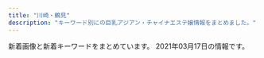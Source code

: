 ```yaml
---
title: "川崎・鶴見"
description: "キーワード別にの巨乳アジアン・チャイナエステ嬢情報をまとめました。"
---
```


新着画像と新着キーワードをまとめています。
2021年03月17日の情報です。

<DmmAffiliateIns />
<KeywordTable
  shops={
    [
    {
        "img_links": [
            "http://seifuku.esnavi.work/massage1.png",
            "http://seifuku.esnavi.work/s_staff.png",
            "http://seifuku.esnavi.work/nei5.jpg",
            "http://seifuku.esnavi.work/biaoti.jpg",
            "http://seifuku.esnavi.work/nei3.jpg",
            "http://seifuku.esnavi.work/2/uploadimg/1594168912.jpg",
            "http://seifuku.esnavi.work/2/uploadimg/1602612378.jpeg",
            "http://seifuku.esnavi.work/staff1.jpg",
            "http://seifuku.esnavi.work/2/uploadimg/1594168953.jpg",
            "http://seifuku.esnavi.work/2/uploadimg/1594168894.jpg",
            "http://seifuku.esnavi.work/s_massage.png",
            "http://seifuku.esnavi.work/nei_bj3.jpg",
            "http://seifuku.esnavi.work/2/uploadimg/1614883193.jpeg",
            "http://seifuku.esnavi.work/top.png",
            "http://seifuku.esnavi.work/int2.png",
            "http://seifuku.esnavi.work/1.png",
            "http://seifuku.esnavi.work/2/uploadimg/1594168989.jpg",
            "http://seifuku.esnavi.work/news.png",
            "http://seifuku.esnavi.work/6.jpg",
            "http://seifuku.esnavi.work/2.png",
            "http://seifuku.esnavi.work/2/uploadimg/1594168852.jpg"
        ],
        "station": "JR\u5ddd\u5d0e\u99c5\u897f\u53e3",
        "name": "\u5236\u670d\u7f8e\u5c11\u5973",
        "keywords": {
            "89": 1,
            "\u30bb\u30af\u30b7\u30fc": 2,
            "86": 2,
            "D": 1,
            "83": 2,
            "88": 1,
            "C": 2,
            "87": 1
        },
        "url": "http://seifuku.esnavi.work/"
    },
    {
        "keywords": {
            "89": 6,
            "87": 12,
            "85": 12,
            "\u30bb\u30af\u30b7\u30fc": 2,
            "D": 30,
            "88": 12,
            "C": 24,
            "86": 12
        },
        "name": "\u6708\u4e0b\u7f8e\u4eba",
        "url": "https://moon-beauty.jp/",
        "station": "JR\u9db4\u898b\u99c5\u6771\u53e3",
        "img_links": [
            "https://moon-beauty.jp/images/costume/sailorgirl02.png",
            "https://moon-beauty.jp/wp/wp-content/uploads/2017/11/6a08b9c7e55a068553569af35285dd93.jpg",
            "https://moon-beauty.jp/wp/wp-content/uploads/2017/12/dde33c6f84f42b29abc164fed911749d.jpg",
            "https://moon-beauty.jp/wp/wp-content/uploads/2019/07/1907campaign02.png",
            "https://moon-beauty.jp/wp/wp-content/uploads/2019/07/1907campaign01-700x327.png",
            "https://moon-beauty.jp/wp/wp-content/uploads/2017/11/mb_front.png",
            "https://moon-beauty.jp/images/staff/izumi23_01.png",
            "https://moon-beauty.jp/wp/wp-content/uploads/2017/11/27e7586ba3689c74b6428ec7dbfe02a6-700x1244.jpg",
            "https://moon-beauty.jp/images/staff/rika22_01.png",
            "https://moon-beauty.jp/wp/wp-content/uploads/2017/12/3985d5f04f99b7c5a1b4662bcc831575.jpg",
            "https://moon-beauty.jp/wp/wp-content/uploads/2017/12/7e6728877b7be3eba7dacfced12e3481.jpg",
            "https://moon-beauty.jp/images/staff/momoka22_01.png",
            "https://moon-beauty.jp/images/costume/cheergirl01.png",
            "https://moon-beauty.jp/images/staff/hikari23_01.png",
            "https://moon-beauty.jp/wp/wp-content/uploads/2019/09/cosplay01.png",
            "https://moon-beauty.jp/wp/wp-content/uploads/2017/12/3addf91ad6b786b4c3fd2e4322dc1181.jpg",
            "https://moon-beauty.jp/wp/wp-content/uploads/2017/11/1.png",
            "https://moon-beauty.jp/wp/wp-content/uploads/2017/11/mb_interior01.png",
            "https://moon-beauty.jp/wp/wp-content/uploads/2020/09/mirai_info.png",
            "https://moon-beauty.jp/wp/wp-content/uploads/2020/09/costume.png",
            "https://moon-beauty.jp/images/staff/ran23_01.png",
            "https://moon-beauty.jp/wp/wp-content/uploads/2017/11/6a08b9c7e55a068553569af35285dd93-700x1244.jpg",
            "https://moon-beauty.jp/wp/wp-content/uploads/2019/09/1910campaign02-700x327.png",
            "https://moon-beauty.jp/images/staff/staff.png",
            "https://moon-beauty.jp/images/costume/cheergirl02.png",
            "https://moon-beauty.jp/wp/wp-content/uploads/2019/11/1911campaign01.png",
            "https://moon-beauty.jp/wp/wp-content/uploads/2019/07/1907campaign02-700x327.png",
            "https://moon-beauty.jp/images/staff/nana25_02.png",
            "https://moon-beauty.jp/wp/wp-content/uploads/2017/12/dde33c6f84f42b29abc164fed911749d-700x1246.jpg",
            "https://moon-beauty.jp/wp/wp-content/uploads/2019/12/xmas2019.jpg",
            "https://moon-beauty.jp/wp/wp-content/uploads/2018/09/mb_road02.png",
            "https://moon-beauty.jp/wp/wp-content/uploads/2020/02/2002sp_campaign-700x327.png",
            "https://moon-beauty.jp/wp/wp-content/uploads/2019/09/1910campaign01-700x327.png",
            "https://moon-beauty.jp/wp/wp-content/uploads/2017/11/5.png",
            "https://moon-beauty.jp/wp/wp-content/uploads/2017/11/mb_front2.png",
            "https://moon-beauty.jp/wp/wp-content/uploads/2017/12/1d7d7d3df21218cb91cce28ca987dca8-700x1246.jpg",
            "https://moon-beauty.jp/wp/wp-content/uploads/2019/12/xmas2019_2-700x327.jpg",
            "https://moon-beauty.jp/wp/wp-content/uploads/2019/11/1911campaign01-700x327.png",
            "https://moon-beauty.jp/wp/wp-content/uploads/2017/11/4.png",
            "https://moon-beauty.jp/wp/wp-content/uploads/2020/09/nana_info.png",
            "https://moon-beauty.jp/wp/wp-content/uploads/2017/11/top01-1.png",
            "https://moon-beauty.jp/wp/wp-content/uploads/2017/11/top02.png",
            "https://moon-beauty.jp/wp/wp-content/uploads/2017/11/27e7586ba3689c74b6428ec7dbfe02a6.jpg",
            "https://moon-beauty.jp/images/staff/nana25_01.png",
            "https://moon-beauty.jp/wp/wp-content/uploads/2017/11/play.png",
            "https://moon-beauty.jp/images/costume/cabinattendant01.png",
            "https://moon-beauty.jp/images/costume/nursegirl01.png",
            "https://moon-beauty.jp/wp/wp-content/uploads/2019/12/xmas2019_2.jpg",
            "https://moon-beauty.jp/images/costume/nursegirl002.png",
            "https://moon-beauty.jp/wp/wp-content/uploads/2020/09/rika_info.png",
            "https://moon-beauty.jp/images/staff/hikari23_02.png",
            "https://moon-beauty.jp/images/costume/sailorgirl01.png",
            "https://moon-beauty.jp/wp/wp-content/uploads/2018/09/mb_front4.png",
            "https://moon-beauty.jp/wp/wp-content/uploads/2017/11/3.png",
            "https://moon-beauty.jp/wp/wp-content/uploads/2020/01/2002campaign-700x327.png",
            "https://moon-beauty.jp/wp/wp-content/uploads/2017/12/1d7d7d3df21218cb91cce28ca987dca8.jpg",
            "https://moon-beauty.jp/wp/wp-content/uploads/2017/11/6.png",
            "https://moon-beauty.jp/images/campaign2017.jpg",
            "https://moon-beauty.jp/wp/wp-content/uploads/2017/12/11e78c1189d1307c1c0528ca01cf193e.jpg",
            "https://moon-beauty.jp/images/staff/rika22_02.png",
            "https://moon-beauty.jp/wp/wp-content/uploads/2017/11/9ac2dcf4d411d36df940a44359d1e597.jpg",
            "https://moon-beauty.jp/wp/wp-content/uploads/2020/06/202006campaign-700x327.png",
            "https://moon-beauty.jp/wp/wp-content/uploads/2017/12/3addf91ad6b786b4c3fd2e4322dc1181-700x1246.jpg",
            "https://moon-beauty.jp/wp/wp-content/uploads/2017/11/top01-1-700x459.png",
            "https://moon-beauty.jp/images/staff/eri21_01.png",
            "https://moon-beauty.jp/images/costume/cabinattendant02.png",
            "https://moon-beauty.jp/images/staff/emi24_1.png",
            "https://moon-beauty.jp/wp/wp-content/uploads/2021/03/202103_100_campaign2.png",
            "https://moon-beauty.jp/wp/wp-content/uploads/2017/11/campaign1711-700x327.jpg",
            "https://moon-beauty.jp/wp/wp-content/uploads/2017/11/top03.png",
            "https://moon-beauty.jp/wp/wp-content/uploads/2019/09/cosplay02.png",
            "https://moon-beauty.jp/wp/wp-content/uploads/2017/11/mb_shower.png",
            "https://moon-beauty.jp/wp/wp-content/uploads/2019/07/1907campaign01.png",
            "https://moon-beauty.jp/images/staff/mirai23.png",
            "https://moon-beauty.jp/wp/wp-content/uploads/2021/03/202103_80_campaign.png",
            "https://moon-beauty.jp/wp/wp-content/uploads/2017/11/484697b90c0612750e1d8c7c971a16f8.jpg"
        ]
    },
    {
        "img_links": [
            "https://kanmiryou.xyz.mn/images/new.jpg",
            "https://kanmiryou.xyz.mn/images/s_staff.jpg",
            "https://kanmiryou.xyz.mn/photos/sites/40/2021/03/2021030614173724.jpg",
            "https://kanmiryou.xyz.mn/images/s1.jpg",
            "https://kanmiryou.xyz.mn/photos/sites/40/2021/03/2021030614173780.jpg",
            "https://kanmiryou.xyz.mn/images/news_bj2.jpg",
            "https://kanmiryou.xyz.mn/images/room2.jpg",
            "https://kanmiryou.xyz.mn/images/room4.jpg",
            "https://kanmiryou.xyz.mn/images/s2.jpg",
            "https://kanmiryou.xyz.mn/images/tel.jpg",
            "https://kanmiryou.xyz.mn/images/room1.jpg",
            "https://kanmiryou.xyz.mn/photos/sites/40/2021/03/2021030618231353.jpg",
            "https://kanmiryou.xyz.mn/images/s_news.jpg",
            "https://kanmiryou.xyz.mn/images/top.jpg",
            "https://kanmiryou.xyz.mn/images/room3.jpg",
            "https://kanmiryou.xyz.mn/images/mobile.jpg",
            "https://kanmiryou.xyz.mn/images/s_link.jpg",
            "https://kanmiryou.xyz.mn/images/s_face.jpg",
            "https://kanmiryou.xyz.mn/photos/sites/40/2021/03/2021030614173823.jpg"
        ],
        "name": "\u7518\u5473\u6599",
        "keywords": {
            "D": 64,
            "85": 16,
            "C": 12,
            "86": 48
        },
        "station": "JR\u9db4\u898b\u99c5\u6771\u53e3",
        "url": "https://kanmiryou.xyz.mn/"
    },
    {
        "keywords": {
            "88": 18,
            "87": 9,
            "90": 9,
            "86": 9,
            "85": 27
        },
        "name": "sweet",
        "station": "JR\u9db4\u898b\u99c5\u897f\u53e3",
        "img_links": [
            "https://inage-mensesthe.com/icon/twitter.png",
            "https://tsurumi-mensesthe.com/staff/yura-s1.jpg",
            "https://tsurumi-mensesthe.com/images/clear.png",
            "https://tsurumi-mensesthe.com/room/room-l2.jpg",
            "https://tsurumi-mensesthe.com/images/main1.jpg",
            "https://tsurumi-mensesthe.com/staff/satomi-top.jpg",
            "https://tsurumi-mensesthe.com/staff/riri-s1.jpg",
            "https://tsurumi-mensesthe.com/staff/satomi-l2.jpg",
            "https://inage-mensesthe.com/icon/facebook.png",
            "https://tsurumi-mensesthe.com/staff/momoka-s2.jpg",
            "https://tsurumi-mensesthe.com/icon/facebook.png",
            "https://tsurumi-mensesthe.com/staff/riri-top.jpg",
            "https://tsurumi-mensesthe.com/staff/sachi-l1.jpg",
            "https://tsurumi-mensesthe.com/staff/yura-l3.jpg",
            "https://tsurumi-mensesthe.com/images/header3.png",
            "https://tsurumi-mensesthe.com/footer/footer-staff.png",
            "https://inage-mensesthe.com/icon/line.png",
            "https://tsurumi-mensesthe.com/massage/2021/01/05/stand-by.jpg",
            "https://tsurumi-mensesthe.com/staff/satomi-s1.jpg",
            "https://tsurumi-mensesthe.com/staff/sora-l1.jpg",
            "https://tsurumi-mensesthe.com/room/room-l1.jpg",
            "https://tsurumi-mensesthe.com/massage/2021/03/01/miki-s1.jpg",
            "https://tsurumi-mensesthe.com/icon/line.png",
            "https://tsurumi-mensesthe.com/staff/new-top.jpg",
            "https://tsurumi-mensesthe.com/footer/footer-line.png",
            "https://tsurumi-mensesthe.com/staff/sachi-s4.jpg",
            "https://tsurumi-mensesthe.com/room/room-l3.jpg",
            "https://tsurumi-mensesthe.com/icon/yelp.png",
            "https://tsurumi-mensesthe.com/images/main-sp.jpg",
            "https://tsurumi-mensesthe.com/staff/yura-top.jpg",
            "https://tsurumi-mensesthe.com/staff/sachi-l4.jpg",
            "https://tsurumi-mensesthe.com/images/esthe1.jpg",
            "https://tsurumi-mensesthe.com/staff/miki-l2.jpg",
            "https://tsurumi-mensesthe.com/staff/miki-s2.jpg",
            "https://tsurumi-mensesthe.com/staff/satomi-s3.jpg",
            "https://tsurumi-mensesthe.com/staff/sora-top.jpg",
            "https://tsurumi-mensesthe.com/staff/miki-l1.jpg",
            "https://tsurumi-mensesthe.com/icon/twitter.png",
            "https://tsurumi-mensesthe.com/staff/momoka-l2.jpg",
            "https://tsurumi-mensesthe.com/staff/yura-s3.jpg",
            "https://tsurumi-mensesthe.com/staff/new-s1.jpg",
            "https://tsurumi-mensesthe.com/room/room-l4.jpg",
            "https://tsurumi-mensesthe.com/staff/sachi-s2.jpg",
            "https://tsurumi-mensesthe.com/staff/sachi-l3.jpg",
            "https://tsurumi-mensesthe.com/staff/riri-s2.jpg",
            "https://tsurumi-mensesthe.com/staff/momoka-l3.jpg",
            "https://tsurumi-mensesthe.com/massage/2021/03/09/new-s1.jpg",
            "https://tsurumi-mensesthe.com/images/qrcode.png",
            "https://tsurumi-mensesthe.com/staff/sachi-l2.jpg",
            "https://tsurumi-mensesthe.com/staff/sachi-top.jpg",
            "https://tsurumi-mensesthe.com/staff/momoka-s1.jpg",
            "https://tsurumi-mensesthe.com/staff/satomi-s2.jpg",
            "https://tsurumi-mensesthe.com/staff/sora-s2.jpg",
            "https://tsurumi-mensesthe.com/staff/yura-s2.jpg",
            "https://tsurumi-mensesthe.com/images/esthe4.jpg",
            "https://tsurumi-mensesthe.com/staff/riri-l1.jpg",
            "https://tsurumi-mensesthe.com/staff/momoka-top.jpg",
            "https://tsurumi-mensesthe.com/staff/sachi-s1.jpg",
            "https://tsurumi-mensesthe.com/staff/satomi-l3.jpg",
            "https://tsurumi-mensesthe.com/images/esthe3.jpg",
            "https://tsurumi-mensesthe.com/staff/satomi-l1.jpg",
            "https://tsurumi-mensesthe.com/footer/footer-tel.png",
            "https://tsurumi-mensesthe.com/staff/miki-s1.jpg",
            "https://tsurumi-mensesthe.com/staff/momoka-l1.jpg",
            "https://tsurumi-mensesthe.com/staff/sora-l2.jpg",
            "https://tsurumi-mensesthe.com/staff/miki-top.jpg",
            "https://tsurumi-mensesthe.com/staff/new-l1.jpg",
            "https://tsurumi-mensesthe.com/massage/2020/11/22/coco-s3.jpg",
            "https://tsurumi-mensesthe.com/staff/sora-s1.jpg",
            "https://tsurumi-mensesthe.com/staff/riri-l2.jpg",
            "https://tsurumi-mensesthe.com/staff/yura-l2.jpg",
            "https://tsurumi-mensesthe.com/staff/momoka-s3.jpg",
            "https://tsurumi-mensesthe.com/staff/yura-l1.jpg",
            "https://inage-mensesthe.com/icon/yelp.png",
            "https://tsurumi-mensesthe.com/staff/sachi-s3.jpg",
            "https://tsurumi-mensesthe.com/images/esthe2.jpg"
        ],
        "url": "https://tsurumi-mensesthe.com/"
    },
    {
        "name": "\u723d\u3084\u304b\u306a\u671d",
        "station": "JR\u5ddd\u5d0e\u99c5\u6771\u53e3",
        "img_links": [
            "http://massage-salon.xyz/wp-content/uploads/2018/04/s3.jpg",
            "http://massage-salon.xyz/wp-content/uploads/2018/04/s1.jpg",
            "http://massage-salon.xyz/wp-content/uploads/2018/12/img_6768.jpg",
            "http://massage-salon.xyz/wp-content/uploads/2019/02/IMG_0144-500x750.jpg",
            "http://massage-salon.xyz/wp-content/uploads/2018/04/s4-500x467.jpg",
            "http://massage-salon.xyz/wp-content/uploads/2018/04/s2-500x467.jpg",
            "http://massage-salon.xyz/wp-content/themes/template-salon2/images/header-tel.png",
            "http://massage-salon.xyz/wp-content/uploads/2018/12/img_6766.jpg",
            "http://massage-salon.xyz/wp-content/uploads/2019/03/IMG_0208-300x200.jpg",
            "http://massage-salon.xyz/wp-content/themes/template-salon2/images/main2.jpg",
            "http://massage-salon.xyz/wp-content/uploads/2019/02/IMG_0142-500x750.jpg",
            "http://massage-salon.xyz/wp-content/uploads/2018/04/s3-500x467.jpg",
            "http://massage-salon.xyz/wp-content/themes/template-salon2/images/main3.jpg",
            "http://massage-salon.xyz/wp-content/uploads/2019/02/IMG_0144.jpg",
            "http://massage-salon.xyz/wp-content/uploads/2018/04/s2.jpg",
            "http://massage-salon.xyz/wp-content/uploads/2018/04/s1-500x466.jpg",
            "http://massage-salon.xyz/wp-content/uploads/2019/02/IMG_0142-686x1024.jpg",
            "http://massage-salon.xyz/wp-content/themes/template-salon2/images/main1.jpg",
            "http://massage-salon.xyz/wp-content/themes/template-salon2/images/noimg.jpg",
            "http://cdn.dino-es.com/images/logo/200x40DinoEs.png",
            "http://massage-salon.xyz/wp-content/uploads/2018/12/img_6768-181x300.jpg",
            "http://massage-salon.xyz/wp-content/uploads/2018/04/s4.jpg",
            "http://massage-salon.xyz/wp-content/uploads/2018/12/img_6766-182x300.jpg",
            "http://massage-salon.xyz/wp-content/uploads/2018/11/IMG_6692-300x200.jpg"
        ],
        "url": "http://massage-salon.xyz/",
        "keywords": {}
    },
    {
        "station": "\u9db4\u898b\u99c5\u6771\u53e3",
        "name": "Lucky\u30fb\u30e9\u30c3\u30ad\u30fc",
        "keywords": {},
        "img_links": [
            "http://t-lucky.work/img/mimi1.jpg",
            "http://t-lucky.work/images/7.jpg",
            "http://t-lucky.work/sp/img/mika1.jpg",
            "http://t-lucky.work/sp/images/sys1.jpg",
            "http://t-lucky.work/sp/images/staff_t.jpg",
            "http://t-lucky.work/staff/rina.jpg",
            "http://t-lucky.work/images/news.jpg",
            "http://t-lucky.work/img/yumi1.jpg",
            "http://t-lucky.work/sp/staff/yuyu.jpg",
            "http://t-lucky.work/staff/rei.jpg",
            "http://t-lucky.work/staff/yuyu.jpg",
            "http://t-lucky.work/sp/images/int2.jpg",
            "http://t-lucky.work/sp/staff/yuki.jpg",
            "http://t-lucky.work/sp/img/rei1.jpg",
            "http://t-lucky.work/images/line.png",
            "http://t-lucky.work/images/sm.jpg",
            "http://t-lucky.work/images/4.jpg",
            "http://t-lucky.work/sp/images/b1.jpg",
            "http://t-lucky.work/sp/staff/emi.jpg",
            "http://t-lucky.work/images/tr.jpg",
            "http://t-lucky.work/sp/images/top.jpg",
            "http://t-lucky.work/sp/img/yumi1.jpg",
            "http://t-lucky.work/sp/img/yuyu1.jpg",
            "http://t-lucky.work/sp/images/sys2.jpg",
            "http://t-lucky.work/images/sys2.jpg",
            "http://t-lucky.work/images/8.jpg",
            "http://t-lucky.work/sp/staff/rei.jpg",
            "http://t-lucky.work/sp/images/menu/top.jpg",
            "http://t-lucky.work/sp/images/b2.jpg",
            "http://t-lucky.work/sp/img/rina1.jpg",
            "http://t-lucky.work/sp/images/int1.jpg",
            "http://t-lucky.work/images/sys1.jpg",
            "http://t-lucky.work/images/9.jpg",
            "http://t-lucky.work/sp/images/newsb.jpg",
            "http://t-lucky.work/sp/images/tel.jpg",
            "http://t-lucky.work/sp/staff/mika.jpg",
            "http://t-lucky.work/sp/img/mimi1.jpg",
            "http://t-lucky.work/sp/images/footer.jpg",
            "http://t-lucky.work/sp/images/head.jpg",
            "http://t-lucky.work/img/rei1.jpg",
            "http://t-lucky.work/sp/menu/top.jpg",
            "http://t-lucky.work/sp/images/rec1.jpg",
            "http://t-lucky.work/img/yuyu1.jpg",
            "http://t-lucky.work/sp/images/news.jpg",
            "http://t-lucky.work/images/head.jpg",
            "http://t-lucky.work/staff/mimi.jpg",
            "http://t-lucky.work/images/b3.jpg",
            "http://t-lucky.work/sp/staff/aya.jpg",
            "http://t-lucky.work/sp/images/b3.jpg",
            "http://t-lucky.work/images/interior_t.jpg",
            "http://t-lucky.work/images/3.jpg",
            "http://t-lucky.work/sp/menu/interior.jpg",
            "http://t-lucky.work/images/2.jpg",
            "http://t-lucky.work/images/ta.jpg",
            "http://t-lucky.work/images/sys4.jpg",
            "http://t-lucky.work/staff/aya.jpg",
            "http://t-lucky.work/images/int1.jpg",
            "http://t-lucky.work/images/5.jpg",
            "http://t-lucky.work/sp/staff/yumi.jpg",
            "http://t-lucky.work/img/yuki1.jpg",
            "http://t-lucky.work/images/int2.jpg",
            "http://t-lucky.work/sp/images/menu/staff.jpg",
            "http://t-lucky.work/sp/img/aya1.jpg",
            "http://t-lucky.work/sp/images/topgirl.jpg",
            "http://t-lucky.work/staff/emi.jpg",
            "http://t-lucky.work/img/emi1.jpg",
            "http://t-lucky.work/sp/staff/mimi.jpg",
            "http://t-lucky.work/images/6.jpg",
            "http://t-lucky.work/images/staff_t.jpg",
            "http://t-lucky.work/sp/img/yuki1.jpg",
            "http://t-lucky.work/img/rina1.jpg",
            "http://t-lucky.work/staff/mika.jpg",
            "http://t-lucky.work/sp/staff/rina.jpg",
            "http://t-lucky.work/images/1.jpg",
            "http://t-lucky.work/img/mika1.jpg",
            "http://t-lucky.work/staff/yuki.jpg",
            "http://t-lucky.work/sp/images/interior_t.jpg",
            "http://t-lucky.work/sp/menu/staff.jpg",
            "http://t-lucky.work/sp/img/emi1.jpg",
            "http://t-lucky.work/sp/images/ac1.jpg",
            "http://t-lucky.work/images/b2.jpg",
            "http://t-lucky.work/staff/yumi.jpg",
            "http://t-lucky.work/images/b1.jpg",
            "http://t-lucky.work/sp/images/pc.jpg",
            "http://t-lucky.work/images/sys3.jpg",
            "http://t-lucky.work/img/aya1.jpg"
        ],
        "url": "http://t-lucky.work/"
    },
    {
        "url": "http://genkimori.ests.jp/",
        "station": "JR\u9db4\u898b\u99c5\u6771\u53e3",
        "keywords": {},
        "img_links": [],
        "name": "\u4eba\u9b5a\u306e\u604b"
    },
    {
        "keywords": {},
        "station": "JR\u9db4\u898b\u99c5\u6771\u53e3",
        "url": "https://hatsukoi.est.cm/",
        "name": "\u521d\u604b",
        "img_links": []
    },
    {
        "keywords": {
            "87": 22,
            "E": 6,
            "D": 52,
            "85": 10,
            "86": 22,
            "82": 4
        },
        "name": "\u307c\u304f\u306e\u30c7\u30ea\u30a8\u30b9\u30c6",
        "img_links": [
            "http://deli-esthe.jpn.mn/photos/sites/66/2020/10/2020100411161121.jpg",
            "http://deli-esthe.jpn.mn/photos/sites/66/2020/10/2020100319264630.jpg",
            "http://deli-esthe.jpn.mn/images/sp_tit_staff01.png",
            "http://deli-esthe.jpn.mn/images/tit_staff02.png",
            "http://deli-esthe.jpn.mn/images/sp_tit_staff02.png",
            "http://deli-esthe.jpn.mn/images/card.jpg",
            "http://deli-esthe.jpn.mn/photos/sites/66/2019/12/2019120317385167.jpg",
            "http://deli-esthe.jpn.mn/images/sp_tit_new.png",
            "http://deli-esthe.jpn.mn/photos/sites/66/2020/10/2020100319265441.jpg",
            "http://deli-esthe.jpn.mn/images/maining.jpg",
            "http://deli-esthe.jpn.mn/photos/sites/66/2020/10/2020100411161767.jpg",
            "http://deli-esthe.jpn.mn/images/tit_new.png",
            "http://deli-esthe.jpn.mn/photos/sites/66/2020/10/2020100318512022.jpg",
            "http://deli-esthe.jpn.mn/photos/sites/66/2020/10/2020100319272810.jpg",
            "http://deli-esthe.jpn.mn/images/tit_staff01.png",
            "http://deli-esthe.jpn.mn/photos/sites/66/2020/10/2020100319300327.jpg",
            "http://deli-esthe.jpn.mn/images/sp_top.jpg",
            "http://deli-esthe.jpn.mn/photos/sites/66/2019/12/2019120317372670.jpg",
            "http://deli-esthe.jpn.mn/images/sp_tit_therapist.png",
            "http://deli-esthe.jpn.mn/photos/sites/66/2020/10/202010031927555.jpg",
            "http://deli-esthe.jpn.mn/images/room1.jpg",
            "http://deli-esthe.jpn.mn/images/room3.jpg",
            "http://deli-esthe.jpn.mn/photos/sites/66/2020/10/2020100318511352.jpg",
            "http://deli-esthe.jpn.mn/images/img_tel.png",
            "http://deli-esthe.jpn.mn/photos/sites/66/2020/06/2020062113130967.jpg",
            "http://deli-esthe.jpn.mn/images/room2.jpg",
            "http://deli-esthe.jpn.mn/images/top.jpg",
            "http://deli-esthe.jpn.mn/images/room4.jpg",
            "http://deli-esthe.jpn.mn/photos/sites/66/2020/10/2020101912375463.jpg",
            "http://deli-esthe.jpn.mn/images/tit_therapist.png",
            "http://deli-esthe.jpn.mn/photos/sites/66/2019/12/2019120511182484.jpg",
            "http://deli-esthe.jpn.mn/photos/sites/66/2020/06/2020062611321468.jpg"
        ],
        "station": "JR\u5ddd\u5d0e\u99c5\u6771\u53e3",
        "url": "http://deli-esthe.jpn.mn/"
    },
    {
        "station": "JR\u9db4\u898b\u99c5",
        "name": "\u30af\u30e9\u30a6\u30f3\u30fbCrown",
        "url": "http://www.crownman.tank.jp/",
        "keywords": {},
        "img_links": [
            "http://www.crownman.tank.jp/public/20201211-095449-581.jpeg",
            "http://www.crownman.tank.jp/public/20201016-024617-911.jpeg",
            "http://www.crownman.tank.jp/public/20181102-021325-742.jpeg",
            "http://www.crownman.tank.jp/images/lyb.png",
            "http://www.crownman.tank.jp/public/20190321-014538-796.jpeg",
            "http://www.crownman.tank.jp/images/zj.png",
            "http://www.crownman.tank.jp/public/20201114-223303-188.jpeg",
            "http://www.crownman.tank.jp/public/20210208-142304-974.jpeg",
            "http://www.crownman.tank.jp/public/20181102-021343-999.jpeg",
            "http://www.crownman.tank.jp/public/20181101-091932-723.jpeg",
            "http://www.crownman.tank.jp/images/h01.jpg",
            "http://www.crownman.tank.jp/public/20190512-114325-285.jpeg",
            "http://www.crownman.tank.jp/public/20210317-221759-244.jpeg",
            "http://www.crownman.tank.jp/public/20210226-091700-151.jpeg",
            "http://www.crownman.tank.jp/public/20210214-132800-589.jpeg",
            "http://www.crownman.tank.jp/public/20201010-151120-691.jpeg",
            "http://www.crownman.tank.jp/images/h3.jpg",
            "http://www.crownman.tank.jp/public/20190516-130732-500.jpeg",
            "http://www.crownman.tank.jp/public/20181126-115300-843.jpeg",
            "http://www.crownman.tank.jp/images/fj.png",
            "http://www.crownman.tank.jp/images/br1.png",
            "http://www.crownman.tank.jp/public/20201211-095701-493.jpeg",
            "http://www.crownman.tank.jp/public/20190410-032921-983.jpeg",
            "http://www.crownman.tank.jp/public/20190614-225752-699.jpeg",
            "http://www.crownman.tank.jp/public/20210129-124855-823.jpeg",
            "http://www.crownman.tank.jp/public/20210205-163450-850.jpeg",
            "http://www.crownman.tank.jp/public/20191102-172721-416.jpeg",
            "http://www.crownman.tank.jp/images/h4.jpg",
            "http://www.crownman.tank.jp/public/20181103-143855-981.jpeg",
            "http://www.crownman.tank.jp/images/xw.png",
            "http://www.crownman.tank.jp/public/20210309-102855-324.jpeg",
            "http://www.crownman.tank.jp/public/20210225-132107-806.jpeg",
            "http://www.crownman.tank.jp/images/h02.jpg",
            "http://www.crownman.tank.jp/public/20200829-204316-579.jpeg",
            "http://www.crownman.tank.jp/public/20210128-093735-441.jpeg",
            "http://www.crownman.tank.jp/public/20210315-113348-885.jpeg",
            "http://www.crownman.tank.jp/images/h5.jpg",
            "http://www.crownman.tank.jp/public/20201225-105416-366.jpeg",
            "http://www.crownman.tank.jp/public/20181102-021404-733.jpeg",
            "http://www.crownman.tank.jp/images/br.png",
            "http://www.crownman.tank.jp/images/contact.png",
            "http://www.crownman.tank.jp/public/20190404-200155-177.jpeg",
            "http://www.crownman.tank.jp/public/20200829-001214-615.jpeg",
            "http://www.crownman.tank.jp/public/20181102-021419-221.jpeg",
            "http://www.crownman.tank.jp/public/20210217-094543-773.jpeg",
            "http://www.crownman.tank.jp/images/jt.png",
            "http://www.crownman.tank.jp/ueditor/php/upload/image/20181102/1541123069868367.jpg",
            "http://www.crownman.tank.jp/images/guest.png",
            "http://www.crownman.tank.jp/images/scrollToTop.png",
            "http://www.crownman.tank.jp/public/20210205-013920-405.jpeg",
            "http://www.crownman.tank.jp/public/20210219-091840-338.jpeg",
            "http://www.crownman.tank.jp/ueditor/php/upload/image/20200828/1598625782230952.jpeg",
            "http://www.crownman.tank.jp/public/20190809-023452-629.jpeg",
            "http://www.crownman.tank.jp/images/lj.png",
            "http://www.crownman.tank.jp/public/20191224-193306-968.jpeg",
            "http://www.crownman.tank.jp/public/20201024-121027-887.jpeg",
            "http://www.crownman.tank.jp/public/20190103-235102-103.jpeg"
        ]
    },
    {
        "station": "JR\u5ddd\u5d0e\u99c5\u6771\u53e3",
        "keywords": {},
        "url": "http://www.iyasi-massage.com/",
        "img_links": [
            "http://www.iyasi-massage.com/images/staff/sta_0z2.jpg",
            "http://www.iyasi-massage.com/images/top/top_06.jpg",
            "http://www.iyasi-massage.com/images/staff/sta_0z12.jpg",
            "http://www.iyasi-massage.com/images/staff_one/staff_one_01.jpg",
            "http://www.iyasi-massage.com/images/gallery/gallery_404.jpg",
            "http://www.iyasi-massage.com/images/staff/sta_01.jpg",
            "http://www.iyasi-massage.com/images/top/top_02.jpg",
            "http://www.iyasi-massage.com/images/system/syatem_303.jpg",
            "http://www.iyasi-massage.com/images/staff_image/staff_d05.jpg",
            "http://www.iyasi-massage.com/images/top/top_01.jpg",
            "http://www.iyasi-massage.com/images/staff_image/staff_d02.jpg",
            "http://www.iyasi-massage.com/images/staff/sta_0z9.jpg",
            "http://www.iyasi-massage.com/images/staff_image/staff_d04.jpg",
            "http://www.iyasi-massage.com/images/staff/staff_top.jpg",
            "http://www.iyasi-massage.com/images/staff_one/staff_one_07.png",
            "http://www.iyasi-massage.com/images/staff_image/staff_d01.jpg",
            "http://www.iyasi-massage.com/images/staff/sta_023.jpg",
            "http://www.iyasi-massage.com/images/top/top_05.jpg",
            "http://www.iyasi-massage.com/images/top/top_08.png",
            "http://www.iyasi-massage.com/images/staff/sta_010.jpg",
            "http://www.iyasi-massage.com/images/home/index_page_top.jpg",
            "http://www.iyasi-massage.com/images/home/index_tel.jpg",
            "http://www.iyasi-massage.com/images/staff/sta_07.jpg",
            "http://www.iyasi-massage.com/images/top/top_03.jpg",
            "http://www.iyasi-massage.com/images/staff/sta_04.jpg",
            "http://www.iyasi-massage.com/images/staff/sta_03.jpg",
            "http://www.iyasi-massage.com/images/gallery/gallery_401.jpg",
            "http://www.iyasi-massage.com/images/gallery/gallery_top.jpg",
            "http://www.iyasi-massage.com/images/staff_image/staff_d06.jpg",
            "http://www.iyasi-massage.com/images/staff/sta_08.jpg",
            "http://www.iyasi-massage.com/images/gallery/gallery_101.jpg",
            "http://www.iyasi-massage.com/images/staff_image/staff_d03.jpg",
            "http://www.iyasi-massage.com/images/staff/sta_0z10.jpg",
            "http://www.iyasi-massage.com/images/gallery/gallery_01.jpg",
            "http://www.iyasi-massage.com/images/staff/sta_0z8.jpg",
            "http://www.iyasi-massage.com/images/top/top_04.jpg",
            "http://www.iyasi-massage.com/images/system/syatem_301.jpg",
            "http://www.iyasi-massage.com/images/staff/sta_0z6.jpg",
            "http://www.iyasi-massage.com/images/gallery/gallery_104.jpg",
            "http://www.iyasi-massage.com/images/staff_one/staff_one_02.jpg",
            "http://www.iyasi-massage.com/images/staff_one/staff_one_05.jpg",
            "http://www.iyasi-massage.com/images/staff/sta_021.jpg",
            "http://www.iyasi-massage.com/images/staff_one/staff_one_03.jpg",
            "http://www.iyasi-massage.com/images/gallery/gallery_403.jpg",
            "http://www.iyasi-massage.com/images/home/index_qup.jpg",
            "http://www.iyasi-massage.com/images/home/index_03.jpg",
            "http://www.iyasi-massage.com/images/home/top_qp.jpg",
            "http://www.iyasi-massage.com/images/gallery/gallery_102.jpg",
            "http://www.iyasi-massage.com/images/gallery/gallery_103.jpg",
            "http://www.iyasi-massage.com/images/staff/sta_06.jpg",
            "http://www.iyasi-massage.com/images/system/syatem_302.jpg",
            "http://www.iyasi-massage.com/images/home/index_04.jpg",
            "http://www.iyasi-massage.com/images/home/QR.png",
            "http://www.iyasi-massage.com/images/staff_one/staff_one_top.jpg",
            "http://www.iyasi-massage.com/images/staff_one/staff_one_04.jpg",
            "http://www.iyasi-massage.com/images/staff_one/staff_one_08.png",
            "http://www.iyasi-massage.com/images/gallery/gallery_402.jpg"
        ],
        "name": "\u6843\u6e90\u90f7"
    },
    {
        "keywords": {},
        "name": "\u4e00\u76ee\u60da\u308c",
        "img_links": [
            "https://hitomebore.tokyo/img/images/nav_04.png",
            "https://hitomebore.tokyo/img/images/nav_01.png",
            "https://hitomebore.tokyo/img/images/nav_05.png",
            "https://hitomebore.tokyo/img/images/nav_03.png",
            "https://hitomebore.tokyo/img/r3.jpg",
            "https://hitomebore.tokyo/img/r1.jpg",
            "https://hitomebore.tokyo/img/r4.jpg",
            "https://hitomebore.tokyo/img/r2.jpg",
            "https://hitomebore.tokyo/img/images/nav_06.png",
            "https://hitomebore.tokyo/img/images/nav_02.png"
        ],
        "station": "JR\u9db4\u898b\u99c5\u6771\u53e3",
        "url": "https://hitomebore.tokyo/"
    },
    {
        "keywords": {
            "C": 13
        },
        "img_links": [
            "http://es-china.info/staff/sayuri1.jpg",
            "http://es-china.info/staff/sayuri3.jpg",
            "http://es-china.info/images/mobile.jpg",
            "http://es-china.info/images/line.png",
            "http://es-china.info/staff/mimi1.jpg",
            "http://es-china.info/staff/risa2.jpg",
            "http://es-china.info/images/room3.jpg",
            "http://es-china.info/staff/mimi2.jpg",
            "http://es-china.info/images/s_pickup.png",
            "http://es-china.info/staff/ran1.jpg",
            "http://es-china.info/staff/emi1.jpg",
            "http://es-china.info/staff/risa1.jpg",
            "http://es-china.info/staff/sayuri2.jpg",
            "http://es-china.info/images/s_staff.png",
            "http://es-china.info/images/r3.jpg",
            "http://es-china.info/staff/emi2.jpg",
            "http://es-china.info/staff/ran2.jpg",
            "http://es-china.info/images/s_news.png",
            "http://es-china.info/images/s_ranking.png",
            "http://es-china.info/images/no1.png",
            "http://es-china.info/images/room4.jpg",
            "http://es-china.info/images/s_zysx.png",
            "http://es-china.info/staff/sasa1.jpg",
            "http://es-china.info/images/room1.jpg",
            "http://es-china.info/images/room2.jpg",
            "http://es-china.info/images/s_newface.png",
            "http://es-china.info/staff/sasa2.jpg"
        ],
        "url": "http://es-china.info/",
        "name": "\u7652\u5065\u697d",
        "station": "JR\u5ddd\u5d0e\u99c5\u6771\u53e3"
    },
    {
        "name": "\u5bf5\u6df1\u82b1\u98a8",
        "url": "http://kafu.ests.co/",
        "img_links": [
            "http://kafu.ests.co/photos/sites/7/2017/10/2017101205420065.jpg",
            "http://kafu.ests.co/images/s_staff.jpg",
            "http://kafu.ests.co/images/room4.jpg",
            "http://kafu.ests.co/photos/sites/7/2017/10/2017100904034443.png",
            "http://kafu.ests.co/images/face_bj3.jpg",
            "http://kafu.ests.co/images/line.jpg",
            "http://kafu.ests.co/photos/sites/7/2017/10/2017100904034561.png",
            "http://kafu.ests.co/images/top.png",
            "http://kafu.ests.co/images/s_staff1.jpg",
            "http://kafu.ests.co/images/mobile.jpg",
            "http://kafu.ests.co/images/room1.jpg",
            "http://kafu.ests.co/images/s_link.jpg",
            "http://kafu.ests.co/images/n3.jpg",
            "http://kafu.ests.co/photos/sites/7/2017/10/2017101205420191.jpg",
            "http://kafu.ests.co/photos/sites/7/2017/02/2.jpg",
            "http://kafu.ests.co/images/s_news.jpg",
            "http://kafu.ests.co/images/s_face.jpg",
            "http://kafu.ests.co/images/s_pick.jpg",
            "http://kafu.ests.co/images/s_mobile.jpg",
            "http://kafu.ests.co/images/nbj3.jpg",
            "http://kafu.ests.co/photos/sites/7/2017/02/1.jpg",
            "http://kafu.ests.co/images/room2.jpg",
            "http://kafu.ests.co/images/room3.jpg",
            "http://kafu.ests.co/images/n1.jpg",
            "http://kafu.ests.co/images/face_bj.jpg",
            "http://kafu.ests.co/images/nbj1.jpg"
        ],
        "keywords": {
            "C": 21,
            "82": 3,
            "83": 3
        },
        "station": "JR\u77e2\u5411\u99c5\u897f\u53e3"
    },
    {
        "station": "JR\u9db4\u898b\u99c5\u6771\u53e3",
        "name": "Yulala",
        "url": "http://esthe-heal.com/",
        "keywords": {
            "C": 23
        },
        "img_links": [
            "http://esthe-heal.com/staff/haruna/01mb.jpg",
            "http://esthe-heal.com/img/ttl_staff.png",
            "http://esthe-heal.com/staff/yuyu/01.jpg",
            "http://esthe-heal.com/staff/kana/01mb.jpg",
            "http://esthe-heal.com/staff/sakura/01.jpg",
            "http://esthe-heal.com/staff/momo/01.jpg",
            "http://esthe-heal.com/staff/yuyu/01mb.jpg",
            "http://esthe-heal.com/staff/miho/01mb.jpg",
            "http://esthe-heal.com/staff/sizuka/01.jpg",
            "http://esthe-heal.com/img/link/koko_234x60.png",
            "http://esthe-heal.com/img/att.jpg",
            "http://esthe-heal.com/staff/yuki/01.jpg",
            "http://esthe-heal.com/staff/rubi/01.jpg",
            "http://esthe-heal.com/img/ttl_wnew.png",
            "http://esthe-heal.com/staff/sakura/01mb.jpg",
            "http://esthe-heal.com/staff/mimi/01.jpg",
            "http://esthe-heal.com/img/ttl_mobile.png",
            "http://esthe-heal.com/img/ttl_pickup.png",
            "http://esthe-heal.com/staff/rubi/01mb.jpg",
            "http://esthe-heal.com/staff/kaori/01.jpg",
            "http://esthe-heal.com/staff/sayuri/01mb.jpg",
            "http://esthe-heal.com/staff/sayuri/01.jpg",
            "http://esthe-heal.com/staff/momo/01mb.jpg",
            "http://esthe-heal.com/staff/miho/01.jpg",
            "http://esthe-heal.com/staff/rui/01mb.jpg",
            "http://esthe-heal.com/staff/haruna/01.jpg",
            "http://esthe-heal.com/staff/sizuka/01mb.jpg",
            "http://esthe-heal.com/staff/kana/01.jpg",
            "http://esthe-heal.com/img/ttl_recbnr.png",
            "http://esthe-heal.com/staff/kaori/01mb.jpg",
            "http://esthe-heal.com/i/files/homeimg.jpg",
            "http://esthe-heal.com/staff/aya/01mb.jpg",
            "http://esthe-heal.com/staff/yuki/01mb.jpg",
            "http://esthe-heal.com/staff/aya/01.jpg",
            "http://esthe-heal.com/pic/head.jpg",
            "http://esthe-heal.com/staff/mimi/01mb.jpg",
            "http://esthe-heal.com/staff/rui/01.jpg"
        ]
    },
    {
        "img_links": [
            "http://baburin.iest.info/photos/sites/2/2018/09/2018091006542340.jpg",
            "http://baburin.iest.info/images/mibile.jpg",
            "http://baburin.iest.info/images/acc.jpg",
            "http://baburin.iest.info/photos/sites/2/2019/12/2019121012271150.jpg",
            "http://baburin.iest.info/images/s_info.jpg",
            "http://baburin.iest.info/images/s_staff.jpg",
            "http://baburin.iest.info/photos/sites/2/2020/10/2020100615314175.jpg",
            "http://baburin.iest.info/photos/sites/2/2018/12/2018120114132410.jpg",
            "http://baburin.iest.info/photos/sites/2/2020/02/2020021216314936.jpg",
            "http://baburin.iest.info/photos/sites/2/2019/12/2019121012234134.jpg",
            "http://baburin.iest.info/photos/sites/2/2019/12/2019121012290043.jpg",
            "http://baburin.iest.info/photos/sites/2/2018/03/1.jpg",
            "http://baburin.iest.info/photos/sites/2/2019/12/2019121112381870.jpg",
            "http://baburin.iest.info/photos/sites/2/2018/07/2018072409124390.jpg",
            "http://baburin.iest.info/images/top.png",
            "http://baburin.iest.info/images/s_face.jpg",
            "http://baburin.iest.info/photos/sites/2/2018/10/2018103017042054.jpg",
            "http://baburin.iest.info/photos/sites/2/2018/11/2018112214225177.jpg",
            "http://baburin.iest.info/images/acc1.jpg",
            "http://baburin.iest.info/photos/sites/2/2018/06/2018063004421199.jpg",
            "http://baburin.iest.info/images/staff0.jpg",
            "http://baburin.iest.info/images/s_news.jpg",
            "http://baburin.iest.info/photos/sites/2/2019/06/2019062312555740.jpg",
            "http://baburin.iest.info/photos/sites/2/2020/02/2020020617495273.jpg",
            "http://baburin.iest.info/photos/sites/2/2018/06/2018062508384319.jpg",
            "http://baburin.iest.info/images/s_pick.jpg"
        ],
        "url": "http://baburin.iest.info/",
        "name": "\u30d0\u30d6\u308a\u3093\u5a18",
        "keywords": {
            "83": 19,
            "88": 17,
            "E": 19,
            "82": 19,
            "85": 57,
            "C": 76,
            "87": 133,
            "86": 76,
            "D": 188
        },
        "station": "\u4eac\u6025\u9db4\u898b\u99c5\u6771\u53e3"
    },
    {
        "station": "JR\u9db4\u898b\u99c5\u6771\u53e3",
        "name": "GooD",
        "url": "http://good.abnavi.info/",
        "img_links": [],
        "keywords": {}
    },
    {
        "url": "http://iyashi-kaze.oks.bz/",
        "name": "\u7652\u3057\u98a8\uff5e\u3044\u3084\u3057\u304b\u305c\uff5e",
        "keywords": {},
        "img_links": [],
        "station": "JR\u5ddd\u5d0e\u99c5\u6771\u53e3"
    },
    {
        "station": "JR\u5ddd\u5d0e\u99c5\u6771\u53e3",
        "name": "\u7e01\u5712",
        "url": "http://rabbit.est.cm/",
        "img_links": [
            "http://rabbit.est.cm/images/nbj3.jpg",
            "http://rabbit.est.cm/images/acc2.jpg",
            "http://rabbit.est.cm/photos/sites/29/2017/03/188375621118420915.jpg",
            "http://rabbit.est.cm/images/mobile.jpg",
            "http://rabbit.est.cm/photos/sites/29/2017/09/2017090411494123.jpg",
            "http://rabbit.est.cm/photos/sites/29/2017/04/01.jpg",
            "http://rabbit.est.cm/images/s_news.png",
            "http://rabbit.est.cm/photos/sites/29/2017/02/3.jpg",
            "http://rabbit.est.cm/images/acc3.jpg",
            "http://rabbit.est.cm/images/nbj2.jpg",
            "http://rabbit.est.cm/images/pick.png",
            "http://rabbit.est.cm/photos/sites/29/2020/11/2020110707012088.jpg",
            "http://rabbit.est.cm/photos/sites/29/2017/03/girls03.jpg",
            "http://rabbit.est.cm/images/acc5.jpg",
            "http://rabbit.est.cm/images/s_staff.png",
            "http://rabbit.est.cm/images/top.jpg",
            "http://rabbit.est.cm/photos/sites/29/2018/08/2018081709473259.jpg",
            "http://rabbit.est.cm/images/acc4.jpg"
        ],
        "keywords": {
            "86": 16,
            "D": 16
        }
    },
    {
        "img_links": [
            "http://asatsuyu-es.com/images/top01.jpg",
            "http://asatsuyu-es.com/images/room2.jpg",
            "http://asatsuyu-es.com/images/st05b.jpg",
            "http://asatsuyu-es.com/images/st03b.jpg",
            "http://asatsuyu-es.com/images/room1.jpg",
            "http://asatsuyu-es.com/images/picktiao.jpg",
            "http://asatsuyu-es.com/images/room4.jpg",
            "http://asatsuyu-es.com/images/room3.jpg",
            "http://asatsuyu-es.com/images/st04.jpg",
            "http://asatsuyu-es.com/images/mobile.jpg",
            "http://asatsuyu-es.com/images/st03.jpg",
            "http://asatsuyu-es.com/images/newtiao.jpg",
            "http://asatsuyu-es.com/images/st01.jpg",
            "http://asatsuyu-es.com/images/newfacetiao.jpg",
            "http://asatsuyu-es.com/images/room6.jpg",
            "http://asatsuyu-es.com/images/st05.jpg",
            "http://asatsuyu-es.com/images/zi_staff.png",
            "http://asatsuyu-es.com/images/st02.jpg"
        ],
        "url": "http://asatsuyu-es.com/",
        "name": "\u671d\u9732",
        "station": "JR\u9db4\u898b\u99c5\u897f\u53e3",
        "keywords": {
            "C": 12,
            "D": 2,
            "86": 1,
            "87": 1
        }
    },
    {
        "url": "http://nymphe-est.xyz/",
        "keywords": {
            "D": 14,
            "E": 14
        },
        "name": "For You",
        "img_links": [
            "http://nymphe-est.xyz/img/m1.png",
            "http://nymphe-est.xyz/img/slide2-2.jpg",
            "http://nymphe-est.xyz/img/cast6/img3-s.jpg",
            "http://nymphe-est.xyz/img/slide2-3.jpg",
            "http://nymphe-est.xyz/img/tit2.png",
            "http://nymphe-est.xyz/img/cast6/img3.jpg",
            "http://nymphe-est.xyz/img/cast4/img2.jpg",
            "http://nymphe-est.xyz/img/cast4/img1-s.jpg",
            "http://nymphe-est.xyz/img/cast2/img2.jpg",
            "http://nymphe-est.xyz/img/cast4/img1.jpg",
            "http://nymphe-est.xyz/img/cast1/img1.jpg",
            "http://nymphe-est.xyz/img/tel2.png",
            "http://nymphe-est.xyz/img/phone.png",
            "http://nymphe-est.xyz/img/tit4.png",
            "http://nymphe-est.xyz/img/cast1/img2.jpg",
            "http://nymphe-est.xyz/img/cast3/img1-s.jpg",
            "http://nymphe-est.xyz/img/cast4/img2-s.jpg",
            "http://nymphe-est.xyz/img/cast5/img2.jpg",
            "http://nymphe-est.xyz/img/cast3/img3-s.jpg",
            "http://nymphe-est.xyz/img/cast6/img1.jpg",
            "http://nymphe-est.xyz/img/cast6/img2.jpg",
            "http://nymphe-est.xyz/img/cp-desc1sp.png",
            "http://nymphe-est.xyz/img/cast2/img2-s.jpg",
            "http://nymphe-est.xyz/img/m5.png",
            "http://nymphe-est.xyz/img/tit3.png",
            "http://nymphe-est.xyz/img/m4.png",
            "http://nymphe-est.xyz/img/cast6/img1-s.jpg",
            "http://nymphe-est.xyz/img/cast3/img2-s.jpg",
            "http://nymphe-est.xyz/img/cast3/img3.jpg",
            "http://nymphe-est.xyz/img/h1.png",
            "http://nymphe-est.xyz/img/cast2/img1.jpg",
            "http://nymphe-est.xyz/img/cast3/img1.jpg",
            "http://nymphe-est.xyz/img/cast3/img2.jpg",
            "http://nymphe-est.xyz/img/cg04.jpg",
            "http://nymphe-est.xyz/img/cast5/img2-s.jpg",
            "http://nymphe-est.xyz/img/cg01.jpg",
            "http://nymphe-est.xyz/img/cast5/img1.jpg",
            "http://nymphe-est.xyz/img/cg02.jpg",
            "http://nymphe-est.xyz/img/tit5.png",
            "http://nymphe-est.xyz/img/slide2-4.jpg",
            "http://nymphe-est.xyz/img/cast1/img1-s.jpg",
            "http://nymphe-est.xyz/img/cast2/img3.jpg",
            "http://nymphe-est.xyz/img/cast2/img3-s.jpg",
            "http://nymphe-est.xyz/img/open.png",
            "http://nymphe-est.xyz/img/cast5/img3.jpg",
            "http://nymphe-est.xyz/img/cast5/img3-s.jpg",
            "http://nymphe-est.xyz/img/cast6/img2-s.jpg",
            "http://nymphe-est.xyz/img/cg03.jpg",
            "http://nymphe-est.xyz/img/cp-desc1.png",
            "http://nymphe-est.xyz/img/slide2-1.jpg",
            "http://nymphe-est.xyz/img/tit6.png",
            "http://nymphe-est.xyz/img/cast5/img1-s.jpg",
            "http://nymphe-est.xyz/img/m2.png",
            "http://nymphe-est.xyz/img/m6.png",
            "http://nymphe-est.xyz/img/cast1/img2-s.jpg",
            "http://nymphe-est.xyz/img/m3.png",
            "http://nymphe-est.xyz/img/cast2/img1-s.jpg",
            "http://nymphe-est.xyz/img/tit1.png",
            "http://nymphe-est.xyz/img/cp-ttl.png"
        ],
        "station": "JR\u77e2\u5411\u99c5"
    },
    {
        "img_links": [
            "https://www.pal-spa.com/img/girl/main/smain81aaf0584954cf78c6fa0e4d5235d359c9.jpg",
            "https://www.pal-spa.com/img/girl/main/smain28209dcea86d45d39c34084233d3f05abd3.jpg",
            "https://www.pal-spa.com/img/girl/main/smain2312be10adc295a0fc3adfdb5b77838c4a7.jpg",
            "https://www.pal-spa.com/img/blog/palspa_blog_20200113_miyuki7.jpg",
            "https://www.pal-spa.com/img/girl/list/slist32552450a07c5e6fcf616569ce56276f28.jpg",
            "https://www.pal-spa.com/img/blog/palspa_blog_20210120_haruka5.jpg",
            "https://www.pal-spa.com/img/girl/list/sface24254584407bed049e349a41c5443a4345.jpg",
            "https://www.pal-spa.com/img/material/massage_siatu3.jpg",
            "https://www.pal-spa.com/img/blog/palspa_blog_20200316_aya11.jpg",
            "https://www.pal-spa.com/img/girl/pickup/pickup20210120104719.jpg",
            "https://www.pal-spa.com/img/girl/main/smain241254584407bed049e349a41c5443a4345.jpg",
            "https://www.pal-spa.com/img/material/massage_sentai2.jpg",
            "https://www.pal-spa.com/img/girl/list/swest24254584407bed049e349a41c5443a4345.jpg",
            "https://www.pal-spa.com/img/girl/main/smain315f04254ecea9c57f49748c46b01a7664c.jpg",
            "https://www.pal-spa.com/img/blog/palspa_blog_20200803_ai9.jpg",
            "https://www.pal-spa.com/img/girl/list/sface8aaf0584954cf78c6fa0e4d5235d359c9.jpg",
            "https://www.pal-spa.com/img/blog/postimage20191205024146.jpg",
            "https://www.pal-spa.com/img/girl/main/smain3525044e0e79b6d94578c6c78296fb853e4.jpg",
            "https://www.pal-spa.com/img/girl/main/smain2332be10adc295a0fc3adfdb5b77838c4a7.jpg",
            "https://www.pal-spa.com/img/girl/main/smain284aa054b0383cc218664f07c55c4e1d3f0.jpg",
            "https://www.pal-spa.com/img/girl/main/smain2934975d1e88a92635112090a18fddfe496.jpg",
            "https://www.pal-spa.com/img/girl/main/smain295c66d8a8ea77ad563b7a5d4d245be38c5.jpg",
            "https://www.pal-spa.com/img/girl/main/smain311813891f0a4f13a5dcec2552f803dff41.jpg",
            "https://www.pal-spa.com/img/blog/postimage20190823184018.jpg",
            "https://www.pal-spa.com/img/blog/palspa_blog_20191204_erica3.jpg",
            "https://www.pal-spa.com/img/blog/palspa_blog_20191204_erica6.jpg",
            "https://www.pal-spa.com/img/blog/palspa_blog_20191201_yui1.jpg",
            "https://www.pal-spa.com/img/blog/palspa_blog_20191204_izumi5.jpg",
            "https://www.pal-spa.com/img/girl/main/smain212a4782a043e7ca29f58aba8d6552a2d6e.jpg",
            "https://www.pal-spa.com/img/blog/palspa_blog_20200316_aya9.jpg",
            "https://www.pal-spa.com/img/girl/list/sface2934a16061b4519bc353f475021810bbc2.jpg",
            "https://www.pal-spa.com/img/girl/main/smain2322be10adc295a0fc3adfdb5b77838c4a7.jpg",
            "https://www.pal-spa.com/img/blog/palspa_blog_20191201_yui7.jpg",
            "https://www.pal-spa.com/img/camp/camp_20210303sp.jpg",
            "https://www.pal-spa.com/img/blog/palspa_blog_20210120_haruka1.jpg",
            "https://www.pal-spa.com/img/girl/list/swest3c2ba25b14b61f54befa1ec672e487350.jpg",
            "https://www.pal-spa.com/img/blog/palspa_blog_20191201_kiki2.jpg",
            "https://www.pal-spa.com/img/blog/palspa_blog_20200113_miyuki6.jpg",
            "https://www.pal-spa.com/img/girl/list/slist24940766e3a46af57756429b6407dea11e.jpg",
            "https://www.pal-spa.com/img/girl/list/swest32552450a07c5e6fcf616569ce56276f28.jpg",
            "https://www.pal-spa.com/img/camp/camp_20210101min75.jpg",
            "https://www.pal-spa.com/img/blog/postimage20190909035711.jpg",
            "https://www.pal-spa.com/img/camp/20210303_newface.jpg",
            "https://www.pal-spa.com/img/girl/list/swest352b89681dd1c11f6c2b3d93f5253fdb44.jpg",
            "https://www.pal-spa.com/img/girl/list/sface3c2ba25b14b61f54befa1ec672e487350.jpg",
            "https://www.pal-spa.com/img/blog/palspa_blog_20200803_ai6.jpg",
            "https://www.pal-spa.com/img/blog/palspa_blog_20191201_aica5.jpg",
            "https://www.pal-spa.com/img/girl/main/smain214a4782a043e7ca29f58aba8d6552a2d6e.jpg",
            "https://www.pal-spa.com/img/blog/postimage20190615060904.jpg",
            "https://www.pal-spa.com/img/girl/main/smain91489e4bc2f68cb6c1df5f2c0780e53ef2.jpg",
            "https://www.pal-spa.com/img/blog/palspa_blog_20200316_aya7.jpg",
            "https://www.pal-spa.com/img/girl/pickup/pickup20200104064211.jpg",
            "https://www.pal-spa.com/img/blog/palspa_blog_20200113_miyuki3.jpg",
            "https://www.pal-spa.com/img/blog/palspa_blog_20200316_aya8.jpg",
            "https://www.pal-spa.com/img/blog/palspa_blog_20200316_aya1.jpg",
            "https://www.pal-spa.com/img/girl/list/swest31f19f00dae05be97f6dce6cb5dbe8eec8.jpg",
            "https://www.pal-spa.com/img/girl/main/smain31aa1148d56856a2cfde4a3dfdd8d1c5ed.jpg",
            "https://www.pal-spa.com/img/blog/palspa_blog_20191201_yui3.jpg",
            "https://www.pal-spa.com/img/blog/palspa_blog_20191201_kiki1.jpg",
            "https://www.pal-spa.com/img/girl/main/smain213a4782a043e7ca29f58aba8d6552a2d6e.jpg",
            "https://www.pal-spa.com/img/blog/palspa_blog_20191201_yui6.jpg",
            "https://www.pal-spa.com/img/girl/main/smain283aa054b0383cc218664f07c55c4e1d3f0.jpg",
            "https://www.pal-spa.com/img/material/image_auth.png",
            "https://www.pal-spa.com/img/blog/palspa_blog_20191201_aica1.jpg",
            "https://www.pal-spa.com/img/girl/list/slist21c8c7f499c3f4da854e401c53978a3677.jpg",
            "https://www.pal-spa.com/img/girl/list/slist9224bead323710d8ed7f0640125518c54.jpg",
            "https://www.pal-spa.com/img/blog/palspa_blog_20191201_kiki4.jpg",
            "https://www.pal-spa.com/img/girl/main/smain313cf1a94bbeb47fd61d9c8a0ac5715f220.jpg",
            "https://www.pal-spa.com/img/blog/palspa_blog_20200803_ai1.jpg",
            "https://www.pal-spa.com/img/girl/list/slist256b08026e0fe59c124751f4ba2dce9484.jpg",
            "https://www.pal-spa.com/img/girl/main/smain281fd9bc58195da2c4f8c318534044e362e.jpg",
            "https://www.pal-spa.com/img/blog/palspa_blog_20191204_izumi2.jpg",
            "https://www.pal-spa.com/img/girl/main/smain424a6d03832c91a865b6562a3dc842e51a.jpg",
            "https://www.pal-spa.com/img/girl/list/sface9b20525be57ec14c2cab254b7f38bd4df.jpg",
            "https://www.pal-spa.com/img/blog/palspa_blog_20191201_yui4.jpg",
            "https://www.pal-spa.com/img/girl/main/smain35154b4a93c1d8da9b438b9a8315d5d34f1.jpg",
            "https://www.pal-spa.com/img/blog/palspa_blog_20191204_izumi6.jpg",
            "https://www.pal-spa.com/img/material/massage_sentai3.jpg",
            "https://www.pal-spa.com/img/girl/main/smain354497d0fc321a60342a97907dcf15eddb4.jpg",
            "https://www.pal-spa.com/img/girl/main/smain3448922ce8484534d2b75a91ab7a300e6de.jpg",
            "https://www.pal-spa.com/img/blog/postimage20200805131611.jpg",
            "https://www.pal-spa.com/img/girl/main/smain851caefc8aa890323cc659f5abf9da1937.jpg",
            "https://www.pal-spa.com/img/girl/main/smain242efb09e433a238cc9c94272805945bf96.jpg",
            "https://www.pal-spa.com/img/girl/main/smain93489e4bc2f68cb6c1df5f2c0780e53ef2.jpg",
            "https://www.pal-spa.com/img/girl/main/smain43f417400ac5884575399559541bcf4c17.jpg",
            "https://www.pal-spa.com/img/blog/postimage20210128110639.jpg",
            "https://www.pal-spa.com/img/girl/list/sface259a92ee295305fdbc6e4cd5a68dad5216.jpg",
            "https://www.pal-spa.com/img/girl/list/slist3554b4a93c1d8da9b438b9a8315d5d34f1.jpg",
            "https://www.pal-spa.com/img/girl/main/smain314f04254ecea9c57f49748c46b01a7664c.jpg",
            "https://www.pal-spa.com/img/blog/palspa_blog_20200803_ai7.jpg",
            "https://www.pal-spa.com/img/girl/list/sface35c7e2ebf50e97c57692dbfd94cccf9ddb.jpg",
            "https://www.pal-spa.com/img/blog/postimage20200316071533.jpg",
            "https://www.pal-spa.com/img/blog/palspa_blog_20200316_aya10.jpg",
            "https://www.pal-spa.com/img/blog/palspa_blog_20191204_izumi7.jpg",
            "https://www.pal-spa.com/img/girl/main/smain255b45d339d6509c6b7779e499e2a9b6ba6.jpg",
            "https://www.pal-spa.com/img/girl/main/smain252b45d339d6509c6b7779e499e2a9b6ba6.jpg",
            "https://www.pal-spa.com/img/girl/list/slist41179e3d7fbd9c1dd52f6aa2a671ce0bd.jpg",
            "https://www.pal-spa.com/img/material/massage_siatu1.jpg",
            "https://www.pal-spa.com/img/blog/palspa_blog_20191204_erica5.jpg",
            "https://www.pal-spa.com/img/girl/list/slist2803b6e28547718e5f6d36e0d1c631fbcd.jpg",
            "https://www.pal-spa.com/img/girl/list/slist29b91c9bcc8e157811f43836e0e81c7a7e.jpg",
            "https://www.pal-spa.com/img/blog/palspa_blog_20191204_izumi1.jpg",
            "https://www.pal-spa.com/img/girl/main/smain3438922ce8484534d2b75a91ab7a300e6de.jpg",
            "https://www.pal-spa.com/img/blog/palspa_blog_20191201_yui2.jpg",
            "https://www.pal-spa.com/img/girl/main/smain312cf1a94bbeb47fd61d9c8a0ac5715f220.jpg",
            "https://www.pal-spa.com/img/girl/main/smain411179e3d7fbd9c1dd52f6aa2a671ce0bd.jpg",
            "https://www.pal-spa.com/img/blog/palspa_blog_20200316_aya6.jpg",
            "https://www.pal-spa.com/img/girl/main/smain32244cc176e6519c5cfcaa30cdb6b3d4ae6.jpg",
            "https://www.pal-spa.com/img/blog/palspa_blog_20210120_haruka4.jpg",
            "https://www.pal-spa.com/img/blog/palspa_blog_20200316_aya2.jpg",
            "https://www.pal-spa.com/img/girl/list/sface31f19f00dae05be97f6dce6cb5dbe8eec8.jpg",
            "https://www.pal-spa.com/img/blog/palspa_blog_20191201_aica2.jpg",
            "https://www.pal-spa.com/img/blog/postimage20191201160850.jpg",
            "https://www.pal-spa.com/img/blog/palspa_blog_20200316_aya3.jpg",
            "https://www.pal-spa.com/img/blog/palspa_blog_20191201_aica4.jpg",
            "https://www.pal-spa.com/img/girl/list/swest34fb1e5b054a6796aafb6d24f36ac90950.jpg",
            "https://www.pal-spa.com/img/girl/main/smain32444cc176e6519c5cfcaa30cdb6b3d4ae6.jpg",
            "https://www.pal-spa.com/img/girl/main/smain44b39a706bac6618b1571f7fdf4631427d.jpg",
            "https://www.pal-spa.com/img/blog/palspa_blog_20191204_erica1.jpg",
            "https://www.pal-spa.com/img/blog/palspa_blog_20191204_erica2.jpg",
            "https://www.pal-spa.com/img/blog/palspa_blog_20191204_erica7.jpg",
            "https://www.pal-spa.com/img/girl/main/smain349afba4e500f33ea543f800c8238c1f49.jpg",
            "https://www.pal-spa.com/img/blog/postimage20191201162035.jpg",
            "https://www.pal-spa.com/img/blog/palspa_blog_20200803_ai8.jpg",
            "https://www.pal-spa.com/img/girl/list/sface21a4782a043e7ca29f58aba8d6552a2d6e.jpg",
            "https://www.pal-spa.com/img/girl/list/swest41179e3d7fbd9c1dd52f6aa2a671ce0bd.jpg",
            "https://www.pal-spa.com/img/girl/list/slist2384c844601b0fd2f7aabfe4a5a12163b7.jpg",
            "https://www.pal-spa.com/img/blog/palspa_blog_20200113_miyuki8.jpg",
            "https://www.pal-spa.com/img/blog/palspa_blog_20200803_ai3.jpg",
            "https://www.pal-spa.com/img/blog/palspa_blog_20191201_kiki6.jpg",
            "https://www.pal-spa.com/img/blog/postimage20191205024522.jpg",
            "https://www.pal-spa.com/img/girl/main/smain341fb1e5b054a6796aafb6d24f36ac90950.jpg",
            "https://www.pal-spa.com/img/blog/palspa_blog_20200803_ai4.jpg",
            "https://www.pal-spa.com/img/girl/pickup/pickup20200923134207.jpg",
            "https://www.pal-spa.com/img/girl/main/smain285aa054b0383cc218664f07c55c4e1d3f0.jpg",
            "https://www.pal-spa.com/img/girl/list/swest2815022380c60cdc7043c4ec074cee02f5.jpg",
            "https://www.pal-spa.com/img/girl/list/slist3aa1148d56856a2cfde4a3dfdd8d1c5ed.jpg",
            "https://www.pal-spa.com/img/girl/main/smain339afba4e500f33ea543f800c8238c1f49.jpg",
            "https://www.pal-spa.com/img/blog/palspa_blog_20200316_aya4.jpg",
            "https://www.pal-spa.com/img/girl/main/smain254b45d339d6509c6b7779e499e2a9b6ba6.jpg",
            "https://www.pal-spa.com/img/girl/main/smain321552450a07c5e6fcf616569ce56276f28.jpg",
            "https://www.pal-spa.com/img/girl/list/swest259a92ee295305fdbc6e4cd5a68dad5216.jpg",
            "https://www.pal-spa.com/img/blog/palspa_blog_20191201_yui5.jpg",
            "https://www.pal-spa.com/img/girl/list/swest2934a16061b4519bc353f475021810bbc2.jpg",
            "https://www.pal-spa.com/img/blog/palspa_blog_20191201_aica6.jpg",
            "https://www.pal-spa.com/img/girl/main/smain211a4782a043e7ca29f58aba8d6552a2d6e.jpg",
            "https://www.pal-spa.com/img/girl/main/smain34264ec295988800531cb0f78cdcfbcb9cf.jpg",
            "https://www.pal-spa.com/img/blog/palspa_blog_20200803_ai5.jpg",
            "https://www.pal-spa.com/img/girl/main/smain3535044e0e79b6d94578c6c78296fb853e4.jpg",
            "https://www.pal-spa.com/img/blog/postimage20191201160113.jpg",
            "https://www.pal-spa.com/img/girl/pickup/pickup20210315213817.jpg",
            "https://www.pal-spa.com/img/material/massage_sentai1.jpg",
            "https://www.pal-spa.com/img/camp/camp_20210201.jpg",
            "https://www.pal-spa.com/img/girl/list/slist82771fec40d02127b42e7e4941a97d5e8.jpg",
            "https://www.pal-spa.com/img/blog/palspa_blog_20191201_aica3.jpg",
            "https://www.pal-spa.com/img/girl/list/slist31991bce11ee745ecab812af3ff1cb34c6.jpg",
            "https://www.pal-spa.com/img/blog/palspa_blog_20200113_miyuki2.jpg",
            "https://www.pal-spa.com/img/blog/palspa_blog_20191201_kiki5.jpg",
            "https://www.pal-spa.com/img/blog/palspa_blog_20191204_erica4.jpg",
            "https://www.pal-spa.com/img/girl/main/smain32344cc176e6519c5cfcaa30cdb6b3d4ae6.jpg",
            "https://www.pal-spa.com/img/girl/main/smain831caefc8aa890323cc659f5abf9da1937.jpg",
            "https://www.pal-spa.com/img/girl/pickup/pickup20200822150116.jpg",
            "https://www.pal-spa.com/img/blog/palspa_blog_20200803_ai2.jpg",
            "https://www.pal-spa.com/img/blog/palspa_blog_20200113_miyuki1.jpg",
            "https://www.pal-spa.com/img/girl/list/swest232be10adc295a0fc3adfdb5b77838c4a7.jpg",
            "https://www.pal-spa.com/img/girl/main/smain253b45d339d6509c6b7779e499e2a9b6ba6.jpg",
            "https://www.pal-spa.com/img/girl/main/smain355497d0fc321a60342a97907dcf15eddb4.jpg",
            "https://www.pal-spa.com/img/girl/main/smain94ef1bf25458f90407a4281129029fee02.jpg",
            "https://www.pal-spa.com/img/girl/list/sface34fb1e5b054a6796aafb6d24f36ac90950.jpg",
            "https://www.pal-spa.com/img/girl/main/smain2944975d1e88a92635112090a18fddfe496.jpg",
            "https://www.pal-spa.com/img/blog/postimage20191201161433.jpg",
            "https://www.pal-spa.com/img/girl/list/swest21a4782a043e7ca29f58aba8d6552a2d6e.jpg",
            "https://www.pal-spa.com/img/blog/palspa_blog_20191201_kiki3.jpg",
            "https://www.pal-spa.com/img/girl/main/smain841caefc8aa890323cc659f5abf9da1937.jpg",
            "https://www.pal-spa.com/img/girl/main/smain2924975d1e88a92635112090a18fddfe496.jpg",
            "https://www.pal-spa.com/img/blog/palspa_blog_20191204_izumi3.jpg",
            "https://www.pal-spa.com/img/girl/main/smain821caefc8aa890323cc659f5abf9da1937.jpg",
            "https://www.pal-spa.com/img/girl/main/smain32aa1148d56856a2cfde4a3dfdd8d1c5ed.jpg",
            "https://www.pal-spa.com/img/girl/main/smain32544cc176e6519c5cfcaa30cdb6b3d4ae6.jpg",
            "https://www.pal-spa.com/img/blog/palspa_blog_20191204_izumi4.jpg",
            "https://www.pal-spa.com/img/blog/palspa_blog_20191201_aica7.jpg",
            "https://www.pal-spa.com/img/girl/list/swest95fea8ce189d2417d922eb9079627b3ac.jpg",
            "https://www.pal-spa.com/img/girl/main/smain251b45d339d6509c6b7779e499e2a9b6ba6.jpg",
            "https://www.pal-spa.com/img/girl/pickup/pickup20200730025343.jpg",
            "https://www.pal-spa.com/img/blog/postimage20200112225143.jpg",
            "https://www.pal-spa.com/img/blog/palspa_blog_20210120_haruka3.jpg",
            "https://www.pal-spa.com/img/girl/main/smain2352be10adc295a0fc3adfdb5b77838c4a7.jpg",
            "https://www.pal-spa.com/img/girl/list/swest81caefc8aa890323cc659f5abf9da1937.jpg",
            "https://www.pal-spa.com/img/girl/main/smain29126f46703ae5614cc6531d2d744ef64cb.jpg",
            "https://www.pal-spa.com/img/blog/palspa_blog_20210120_haruka6.jpg",
            "https://www.pal-spa.com/img/girl/main/smain92489e4bc2f68cb6c1df5f2c0780e53ef2.jpg",
            "https://www.pal-spa.com/img/girl/list/sface41179e3d7fbd9c1dd52f6aa2a671ce0bd.jpg",
            "https://www.pal-spa.com/img/girl/list/slist34fb1e5b054a6796aafb6d24f36ac90950.jpg",
            "https://www.pal-spa.com/img/blog/palspa_blog_20200113_miyuki4.jpg",
            "https://www.pal-spa.com/img/girl/main/smain95ef1bf25458f90407a4281129029fee02.jpg",
            "https://www.pal-spa.com/img/girl/list/sface232be10adc295a0fc3adfdb5b77838c4a7.jpg",
            "https://www.pal-spa.com/img/girl/main/smain3458922ce8484534d2b75a91ab7a300e6de.jpg",
            "https://www.pal-spa.com/img/blog/palspa_blog_20200316_aya5.jpg",
            "https://www.pal-spa.com/img/girl/list/sface32552450a07c5e6fcf616569ce56276f28.jpg",
            "https://www.pal-spa.com/img/girl/list/sface2815022380c60cdc7043c4ec074cee02f5.jpg",
            "https://www.pal-spa.com/img/blog/palspa_blog_20200113_miyuki5.jpg",
            "https://www.pal-spa.com/img/girl/main/smain2342be10adc295a0fc3adfdb5b77838c4a7.jpg",
            "https://www.pal-spa.com/img/girl/main/smain215a4782a043e7ca29f58aba8d6552a2d6e.jpg",
            "https://www.pal-spa.com/img/material/massage_siatu2.jpg",
            "https://www.pal-spa.com/img/blog/palspa_blog_20191201_kiki7.jpg"
        ],
        "station": "JR\u9db4\u898b\u99c5\u6771\u53e3",
        "keywords": {
            "G": 13,
            "\u30c0\u30a4\u30ca\u30de\u30a4\u30c8": 1,
            "100": 1,
            "\u30bb\u30af\u30b7\u30fc": 8
        },
        "url": "https://www.pal-spa.com/",
        "name": "Men\u2019s Pal Spa\u30fb\u30e1\u30f3\u30ba\u30d1\u30eb\u30b9\u30d1"
    },
    {
        "station": "JR\u9db4\u898b\u99c5\u6771\u53e3",
        "url": "http://www.fukuen.in/",
        "img_links": [
            "http://www.fukuen.in/img/material/shiatsu1.jpg",
            "http://www.fukuen.in/img/girl/main/smain134ec1dcb677e5be350bb150449f6c30de9.jpg",
            "http://www.fukuen.in/img/camp/20210303_spring.png",
            "http://www.fukuen.in/img/material/sentai1.jpg",
            "http://www.fukuen.in/img/girl/main/smain711ab20435a050b6117e25de016c851a5e.jpg",
            "http://www.fukuen.in/img/material/akasuri3.jpg",
            "http://www.fukuen.in/img/material/akasuri1.jpg",
            "http://www.fukuen.in/img/material/sentai6rev1.jpg",
            "http://www.fukuen.in/img/girl/main/smain141e48573960397dac752f153b86f52127e.jpg",
            "http://www.fukuen.in/img/girl/main/smain736910286ab0a44682bfc6f093f287b998.jpg",
            "http://www.fukuen.in/img/girl/list/slist11a00cec64c1902f8f81d6458bd81ecc3.jpg",
            "http://www.fukuen.in/img/girl/main/smain112a604c7246ee7ef21ea1371bf0f8ae541.jpg",
            "http://www.fukuen.in/img/material/sentai2.jpg",
            "http://www.fukuen.in/img/girl/extra/haruka_20210313_5.jpg",
            "http://www.fukuen.in/img/girl/main/smain133ec1dcb677e5be350bb150449f6c30de9.jpg",
            "http://www.fukuen.in/img/girl/extra/haruka_20210313_2.jpg",
            "http://www.fukuen.in/img/material/bath.jpg",
            "http://www.fukuen.in/img/girl/list/swest72b8648aae56da25b7c7573dc007cc2de.jpg",
            "http://www.fukuen.in/img/girl/list/swest25902fb05705d4f4dcd3bb55fc78d46ee.jpg",
            "http://www.fukuen.in/img/girl/list/swest8fbaefba79306aed7d52f3369481c4f79.jpg",
            "http://www.fukuen.in/img/girl/list/swest11a00cec64c1902f8f81d6458bd81ecc3.jpg",
            "http://www.fukuen.in/img/girl/extra/yuki_20210310_6.jpg",
            "http://www.fukuen.in/img/girl/list/slist5751a73c1d67d106b755f2a10f214b1fb.jpg",
            "http://www.fukuen.in/img/material/arrow_next.png",
            "http://www.fukuen.in/img/girl/main/smain12372fb92a183b52eed6697b1dc18d650f.jpg",
            "http://www.fukuen.in/img/girl/pickup/pickup20210316230958.jpg",
            "http://www.fukuen.in/img/girl/main/smain132ec1dcb677e5be350bb150449f6c30de9.jpg",
            "http://www.fukuen.in/img/girl/main/smain52fb1c032274e28d599eed619e1bedc3e4.jpg",
            "http://www.fukuen.in/img/girl/main/smain721ab20435a050b6117e25de016c851a5e.jpg",
            "http://www.fukuen.in/img/girl/list/slist21d95f10417cbe687c362ac86a6caaf51.jpg",
            "http://www.fukuen.in/img/girl/extra/hotaru200809_3min75.jpg",
            "http://www.fukuen.in/img/girl/list/slist1154c6465b3e80f1950af663ae9de86840.jpg",
            "http://www.fukuen.in/img/girl/extra/ai_20200914_1.jpg",
            "http://www.fukuen.in/img/girl/extra/yuki_20210310_7.jpg",
            "http://www.fukuen.in/img/girl/main/smain14440463708cafed5ed2857e0fb652102bb.jpg",
            "http://www.fukuen.in/img/girl/main/smain14540463708cafed5ed2857e0fb652102bb.jpg",
            "http://www.fukuen.in/img/girl/main/smain113a604c7246ee7ef21ea1371bf0f8ae541.jpg",
            "http://www.fukuen.in/img/material/shiatsu2.jpg",
            "http://www.fukuen.in/img/girl/main/smain131a9012a45cd10e4bbf815bf1cd1dfb50a.jpg",
            "http://www.fukuen.in/img/girl/main/smain82429f69a5e0facf26b5c596ab5374c79a.jpg",
            "http://www.fukuen.in/img/girl/main/smain8415e8cbb1c49eb7c8caa026cbfa4e5e53.jpg",
            "http://www.fukuen.in/img/girl/extra/haruka_20210313_3.jpg",
            "http://www.fukuen.in/img/material/oil4.jpg",
            "http://www.fukuen.in/img/girl/list/swest1154c6465b3e80f1950af663ae9de86840.jpg",
            "http://www.fukuen.in/img/girl/main/smain21a5f5188f9c41ddb221fc0bead2a8556b.jpg",
            "http://www.fukuen.in/img/girl/main/smain23a5f5188f9c41ddb221fc0bead2a8556b.jpg",
            "http://www.fukuen.in/img/girl/extra/risa_20200923_4.jpg",
            "http://www.fukuen.in/img/girl/main/smain1435a475e5294d8872e2908b6e44ff2fd28.jpg",
            "http://www.fukuen.in/img/girl/main/smain53fb1c032274e28d599eed619e1bedc3e4.jpg",
            "http://www.fukuen.in/img/material/shiatsu3.jpg",
            "http://www.fukuen.in/img/girl/extra/hotaru200809_2min75.jpg",
            "http://www.fukuen.in/img/girl/list/slist48970948df1b5f673ddccf8bdc1c27ca3.jpg",
            "http://www.fukuen.in/img/girl/extra/risa_20200923_3.jpg",
            "http://www.fukuen.in/img/girl/pickup/pickup20210316234129.jpg",
            "http://www.fukuen.in/img/material/akasuri4.jpg",
            "http://www.fukuen.in/img/girl/extra/risa_20200923_1.jpg",
            "http://www.fukuen.in/img/girl/list/swest145a475e5294d8872e2908b6e44ff2fd28.jpg",
            "http://www.fukuen.in/img/girl/pickup/pickup20210316225343.jpg",
            "http://www.fukuen.in/img/girl/main/smain81429f69a5e0facf26b5c596ab5374c79a.jpg",
            "http://www.fukuen.in/img/material/akasuri5rev1.jpg",
            "http://www.fukuen.in/img/material/front.jpg",
            "http://www.fukuen.in/img/girl/pickup/pickup20200705191440.jpg",
            "http://www.fukuen.in/img/girl/main/smain435ef08e32ca6d2936eee599647ef1be42.jpg",
            "http://www.fukuen.in/img/girl/main/smain22a5f5188f9c41ddb221fc0bead2a8556b.jpg",
            "http://www.fukuen.in/img/girl/extra/yuki_20210310_5.jpg",
            "http://www.fukuen.in/img/girl/main/smain114a604c7246ee7ef21ea1371bf0f8ae541.jpg",
            "http://www.fukuen.in/img/girl/main/smain513f8bf8e4517330b71f7b182328a05400.jpg",
            "http://www.fukuen.in/img/girl/extra/yuki_20210310_1.jpg",
            "http://www.fukuen.in/img/girl/main/smain1425a475e5294d8872e2908b6e44ff2fd28.jpg",
            "http://www.fukuen.in/img/girl/main/smain115a604c7246ee7ef21ea1371bf0f8ae541.jpg",
            "http://www.fukuen.in/img/girl/main/smain425ef08e32ca6d2936eee599647ef1be42.jpg",
            "http://www.fukuen.in/img/material/oil5.jpg",
            "http://www.fukuen.in/img/girl/main/smain11154c6465b3e80f1950af663ae9de86840.jpg",
            "http://www.fukuen.in/img/girl/extra/ai_20200914_2.jpg",
            "http://www.fukuen.in/img/material/akasuri2rev1.jpg",
            "http://www.fukuen.in/img/material/sentai4.jpg",
            "http://www.fukuen.in/img/girl/extra/haruka_20210313_1.jpg",
            "http://www.fukuen.in/img/girl/extra/hotaru200809_4min75.jpg",
            "http://www.fukuen.in/img/girl/list/swest4f486b583999cfcec7913d7843c608159.jpg",
            "http://www.fukuen.in/img/girl/extra/yuki_20210310_4.jpg",
            "http://www.fukuen.in/img/material/arrow_prev.png",
            "http://www.fukuen.in/img/girl/extra/ai_20200914_4.jpg",
            "http://www.fukuen.in/img/girl/extra/haruka_20210313_4.jpg",
            "http://www.fukuen.in/img/material/image_auth.png",
            "http://www.fukuen.in/img/material/oil3.jpg",
            "http://www.fukuen.in/img/material/shiatsu4rev1.jpg",
            "http://www.fukuen.in/img/girl/extra/yuki_20210310_2.jpg",
            "http://www.fukuen.in/img/material/shiatsu6.jpg",
            "http://www.fukuen.in/img/girl/extra/risa_20200923_5.jpg",
            "http://www.fukuen.in/img/material/oil6.jpg",
            "http://www.fukuen.in/img/girl/main/smain41f486b583999cfcec7913d7843c608159.jpg",
            "http://www.fukuen.in/img/girl/list/swest13a9012a45cd10e4bbf815bf1cd1dfb50a.jpg",
            "http://www.fukuen.in/img/girl/extra/risa_20200923_2.jpg",
            "http://www.fukuen.in/img/girl/main/smain13372fb92a183b52eed6697b1dc18d650f.jpg",
            "http://www.fukuen.in/img/girl/list/swest5751a73c1d67d106b755f2a10f214b1fb.jpg",
            "http://www.fukuen.in/img/girl/main/smain83429f69a5e0facf26b5c596ab5374c79a.jpg",
            "http://www.fukuen.in/img/girl/extra/yuki_20210310_3.jpg",
            "http://www.fukuen.in/img/girl/extra/hotaru200809_1min75.jpg",
            "http://www.fukuen.in/img/material/akasuri6rev1.jpg",
            "http://www.fukuen.in/img/material/sentai5rev1.jpg",
            "http://www.fukuen.in/img/camp/20200610_shinki.jpg",
            "http://www.fukuen.in/img/material/sentai3.jpg",
            "http://www.fukuen.in/img/girl/main/smain11372fb92a183b52eed6697b1dc18d650f.jpg",
            "http://www.fukuen.in/img/material/shiatsu5rev1.jpg",
            "http://www.fukuen.in/img/material/oil1.jpg",
            "http://www.fukuen.in/img/girl/list/slist8fbaefba79306aed7d52f3369481c4f79.jpg",
            "http://www.fukuen.in/img/girl/main/smain746910286ab0a44682bfc6f093f287b998.jpg",
            "http://www.fukuen.in/img/girl/list/slist13198a095a589d6e99c04b29b48a066f60.jpg",
            "http://www.fukuen.in/img/material/oil2.jpg",
            "http://www.fukuen.in/img/girl/list/slist14e48573960397dac752f153b86f52127e.jpg",
            "http://www.fukuen.in/img/girl/pickup/pickup20200705191051.jpg",
            "http://www.fukuen.in/img/girl/main/smain135ec1dcb677e5be350bb150449f6c30de9.jpg",
            "http://www.fukuen.in/img/girl/extra/ai_20200914_3.jpg",
            "http://www.fukuen.in/img/girl/list/slist7a7cd4a2a61a08aea05c874262bd2983c.jpg"
        ],
        "keywords": {
            "G": 4,
            "\u80f8": 1,
            "\u30bb\u30af\u30b7\u30fc": 2
        },
        "name": "\u798f\u7e01\u30fbFUKUEN"
    },
    {
        "name": "Smile",
        "url": "http://tsurumi-est.xyz/",
        "img_links": [
            "http://tsurumi-est.xyz/images/g2.jpg",
            "http://tsurumi-est.xyz/g1.jpg",
            "http://tsurumi-est.xyz/images/int1.jpg",
            "http://tsurumi-est.xyz/images/s_staff1.png",
            "http://tsurumi-est.xyz/images/mobile.png",
            "http://tsurumi-est.xyz/images/top.jpg",
            "http://tsurumi-est.xyz/images/flash.jpg",
            "http://tsurumi-est.xyz/images/g1.jpg",
            "http://tsurumi-est.xyz/images/s_staff.png",
            "http://tsurumi-est.xyz/g2.jpg",
            "http://tsurumi-est.xyz/images/flash2.jpg",
            "http://tsurumi-est.xyz/images/g3.jpg",
            "http://tsurumi-est.xyz/g0.jpg",
            "http://tsurumi-est.xyz/images/int2.jpg",
            "http://cdn.dino-es.com/images/logo/88x31NewDinoEs.png",
            "http://tsurumi-est.xyz/images/g0.jpg",
            "http://tsurumi-est.xyz/images/mens-esthe1.png",
            "http://tsurumi-est.xyz/images/g5.jpg",
            "http://tsurumi-est.xyz/g3.jpg",
            "http://momipara.jp/img/link/momi88.jpg"
        ],
        "keywords": {
            "C": 16,
            "E": 2,
            "D": 4
        },
        "station": "\u4eac\u6025\u9db4\u898b\u99c5\u6771\u53e3"
    }
]
}
/>
<DmmAffiliateScript />
